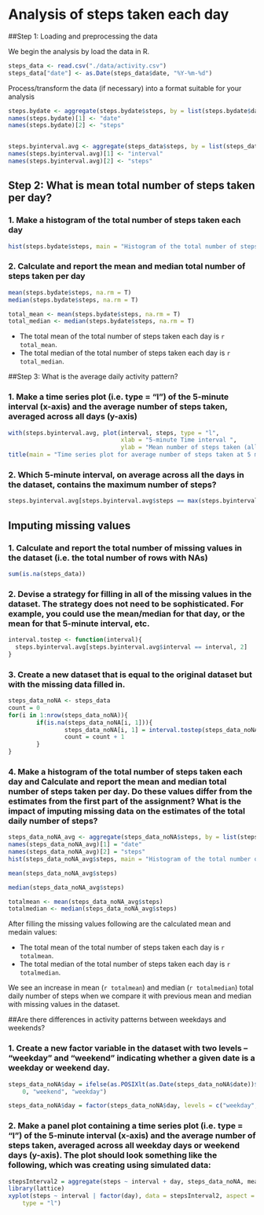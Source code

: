 Analysis of steps taken each day
========================================================

##Step 1: Loading and preprocessing the data

We begin the analysis by load the data in R.

```r
steps_data <- read.csv("./data/activity.csv")
steps_data["date"] <- as.Date(steps_data$date, "%Y-%m-%d")
```

Process/transform the data (if necessary) into a format suitable for your analysis

```r

steps.bydate <- aggregate(steps.bydate$steps, by = list(steps.bydate$date), FUN = sum, na.rm = TRUE)
names(steps.bydate)[1] <- "date"
names(steps.bydate)[2] <- "steps"


steps.byinterval.avg <- aggregate(steps_data$steps, by = list(steps_data$interval), FUN = mean, na.rm = TRUE)
names(steps.byinterval.avg)[1] <- "interval"
names(steps.byinterval.avg)[2] <- "steps"


```

## Step 2: What is mean total number of steps taken per day?

### 1. Make a histogram of the total number of steps taken each day
```r
hist(steps.bydate$steps, main = "Histogram of the total number of steps taken each day", xlab = "total number of steps taken each day")
```


### 2. Calculate and report the mean and median total number of steps taken per day
```r
mean(steps.bydate$steps, na.rm = T)
median(steps.bydate$steps, na.rm = T)
```

```r
total_mean <- mean(steps.bydate$steps, na.rm = T)
total_median <- median(steps.bydate$steps, na.rm = T)
```

* The total mean of the total number of steps taken each day is `r total_mean`. 
* The total median of the total number of steps taken each day is `r total_median`.

##Step 3: What is the average daily activity pattern?

### 1. Make a time series plot (i.e. type = "l") of the 5-minute interval (x-axis) and the average number of steps taken, averaged across all days (y-axis)

```r
with(steps.byinterval.avg, plot(interval, steps, type = "l", 
                                xlab = "5-minute Time interval ", 
                                ylab = "Mean number of steps taken (all days)"))
title(main = "Time series plot for average number of steps taken at 5 minute interval")
```

### 2. Which 5-minute interval, on average across all the days in the dataset, contains the maximum number of steps?

```r
steps.byinterval.avg[steps.byinterval.avg$steps == max(steps.byinterval.avg$steps), 1]
```

## Imputing missing values

### 1. Calculate and report the total number of missing values in the dataset (i.e. the total number of rows with NAs)

```r
sum(is.na(steps_data))
```

### 2. Devise a strategy for filling in all of the missing values in the dataset. The strategy does not need to be sophisticated. For example, you could use the mean/median for that day, or the mean for that 5-minute interval, etc.

```r
interval.tostep <- function(interval){
  steps.byinterval.avg[steps.byinterval.avg$interval == interval, 2]
}

```

### 3. Create a new dataset that is equal to the original dataset but with the missing data filled in.

```r
steps_data_noNA <- steps_data
count = 0
for(i in 1:nrow(steps_data_noNA)){
        if(is.na(steps_data_noNA[i, 1])){
                steps_data_noNA[i, 1] = interval.tostep(steps_data_noNA[i, 3])
                count = count + 1
        }
}
```


### 4. Make a histogram of the total number of steps taken each day and Calculate and report the mean and median total number of steps taken per day. Do these values differ from the estimates from the first part of the assignment? What is the impact of imputing missing data on the estimates of the total daily number of steps?

```r
steps_data_noNA_avg <- aggregate(steps_data_noNA$steps, by = list(steps_data_noNA$date), FUN = sum)
names(steps_data_noNA_avg)[1] = "date"
names(steps_data_noNA_avg)[2] = "steps"        
hist(steps_data_noNA_avg$steps, main = "Histogram of the total number of steps taken each day", xlab = "total number of steps taken each day")
```

```r
mean(steps_data_noNA_avg$steps)
```

```r
median(steps_data_noNA_avg$steps)
```

```r
totalmean <- mean(steps_data_noNA_avg$steps)
totalmedian <- median(steps_data_noNA_avg$steps)
```

After filling the missing values following are the calculated mean and medain values: 

* The total mean of the total number of steps taken each day is `r totalmean`. 
* The total median of the total number of steps taken each day is `r totalmedian`.

We see an increase in mean (`r totalmean`) and median (`r totalmedian`) total daily number of steps when we compare it with previous mean and median with missing values in the dataset.

##Are there differences in activity patterns between weekdays and weekends?

### 1. Create a new factor variable in the dataset with two levels – “weekday” and “weekend” indicating whether a given date is a weekday or weekend day.

```r
steps_data_noNA$day = ifelse(as.POSIXlt(as.Date(steps_data_noNA$date))$wday%%6 == 
    0, "weekend", "weekday")

steps_data_noNA$day = factor(steps_data_noNA$day, levels = c("weekday", "weekend"))
```


### 2. Make a panel plot containing a time series plot (i.e. type = “l”) of the 5-minute interval (x-axis) and the average number of steps taken, averaged across all weekday days or weekend days (y-axis). The plot should look something like the following, which was creating using simulated data:

```r
stepsInterval2 = aggregate(steps ~ interval + day, steps_data_noNA, mean)
library(lattice)
xyplot(steps ~ interval | factor(day), data = stepsInterval2, aspect = 1/2, 
    type = "l")
```
